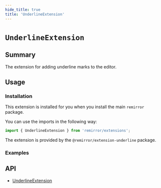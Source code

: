 ```yaml
---
hide_title: true
title: 'UnderlineExtension'
---
```



# `UnderlineExtension`

## Summary

The extension for adding underline marks to the editor.

## Usage

### Installation

This extension is installed for you when you install the main `remirror` package.

You can use the imports in the following way:

```ts
import { UnderlineExtension } from 'remirror/extensions';
```

The extension is provided by the `@remirror/extension-underline` package.

### Examples

<Basic />

## API

- [UnderlineExtension](../api/extension-underline)
